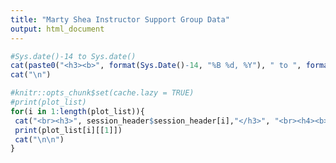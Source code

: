 ```yaml
---
title: "Marty Shea Instructor Support Group Data"
output: html_document
---
```

```r
#Sys.date()-14 to Sys.date()
cat(paste0("<h3><b>", format(Sys.Date()-14, "%B %d, %Y"), " to ", format(Sys.Date(), "%B %d, %Y"), "</b></h3>"))
cat("\n")
```

```r
#knitr::opts_chunk$set(cache.lazy = TRUE)
#print(plot_list)
for(i in 1:length(plot_list)){
 cat("<br><h3>", session_header$session_header[i],"</h3>", "<br><h4><b>", questions_plot$clean[i], "</b></h4>\n")
 print(plot_list[i][[1]])
 cat("\n\n")
}
```
